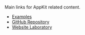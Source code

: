 Main links for AppKit related content.

- [Examples](https://github.com/WalletConnect/web-examples/tree/main/dapps/web3modal)
- [GitHub Repository](https://github.com/WalletConnect/web3modal)
- [Website Laboratory](https://lab.web3modal.com)
